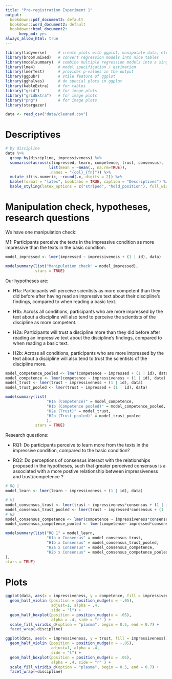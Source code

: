 ```yaml
---
title: "Pre-registration Experiment 1"
output:
  bookdown::pdf_document2: default
  bookdown::word_document2: default
  bookdown::html_document2:
      keep_md: yes
always_allow_html: true
---
```


```r
library(tidyverse)     # create plots with ggplot, manipulate data, etc.
library(broom.mixed)   # convert regression models into nice tables
library(modelsummary)  # combine multiple regression models into a single table
library(lme4)          # model specification / estimation 
library(lmerTest)      # provides p-values in the output
library(ggpubr)        # stile feature of ggplot
library(gghalves)      # do special plots in ggplot
library(kableExtra)    # for tables
library("grid")        # for image plots   
library("gridExtra")   # for image plots
library("png")         # for image plots
library(stargazer)
```

```r
data <- read_csv("data/cleaned.csv")
```

# Descriptives

```r
# by discipline
data %>% 
  group_by(discipline, impressiveness) %>% 
  summarise(across(c(impressed, learn, competence, trust, consensus), 
                   list(mean = ~mean(., na.rm=TRUE)), 
                   .names = "{col}_{fn}")) %>%
  mutate_if(is.numeric, ~round(.x, digits = 2)) %>% 
  kable(format = "latex", booktabs = TRUE, caption = "Descriptives") %>%
  kable_styling(latex_options = c("striped", "hold_position"), full_width = FALSE)
```

# Manipulation check, hypotheses, research questions

We have one manipulation check: 

M1: Participants perceive the texts in the impressive condition as more impressive than the texts in the basic condition.

```r
model_impressed <- lmer(impressed ~ impressiveness + (1 | id), data) 

modelsummary(list("Manipulation check" = model_impressed), 
             stars = TRUE)
```


Our hypotheses are:

- H1a: Participants will perceive scientists as more competent than they did before after having read an impressive text about their discipline's findings, compared to when reading a basic text. 

- H1b: Across all conditions, participants who are more impressed by the text about a discipline will also tend to perceive the scientists of the discipline as more competent.

- H2a: Participants will trust a discipline more than they did before after reading an impressive text about the discipline's findings, compared to when reading a basic text.

- H2b: Across all conditions, participants who are more impressed by the text about a discipline will also tend to trust the scientists of the discipline more.

```r
model_competence_pooled <- lmer(competence ~ impressed + (1 | id), data)
model_competence <- lmer(competence ~ impressiveness + (1 | id), data)
model_trust <- lmer(trust ~ impressiveness + (1 | id), data)
model_trust_pooled <- lmer(trust ~ impressed + (1 | id), data)

modelsummary(list(
                  "H1a (Competence)" = model_competence,
                  "H1b (Competence pooled)" = model_competence_pooled,
                  "H2a (Trust)" = model_trust,
                  "H2b (Trust pooled)" = model_trust_pooled
                  ), 
             stars = TRUE)
```

Research questions:

- RQ1: Do participants perceive to learn more from the texts in the impressive condition, compared to the basic condition?

- RQ2: Do perceptions of consensus interact with the relationships proposed in the hypotheses, such that greater perceived consensus is a associated with a more postive relationship between impressiveness and trust/competence ?

```r
# RQ 1
model_learn <- lmer(learn ~ impressiveness + (1 | id), data)

# H1
model_consensus_trust <- lmer(trust ~ impressiveness*consensus + (1 | id), data)
model_consensus_trust_pooled <- lmer(trust ~ impressed*consensus + (1 | id), data)
# H2
model_consensus_competence <- lmer(competence ~ impressiveness*consensus + (1 | id), data)
model_consensus_competence_pooled <- lmer(competence~ impressed*consensus + (1 | id), data)

modelsummary(list("RQ 1" = model_learn,
                  "H1a x Consensus" = model_consensus_trust,
                  "H1b x Consensus" = model_consensus_trust_pooled,
                  "H2a x Consensus" = model_consensus_competence,
                  "H2b x Consensus" = model_consensus_competence_pooled
), 
stars = TRUE)
```


# Plots

```r
ggplot(data, aes(x = impressiveness, y = competence, fill = impressiveness)) +
  geom_half_violin (position = position_nudge(x = -.05), 
                    adjust=1, alpha = .4,
                    side = "l") +
  geom_half_boxplot(position = position_nudge(x = .05), 
                    alpha = .4, side = "r" ) +
  scale_fill_viridis_d(option = "plasma", begin = 0.5, end = 0.7) +
  facet_wrap(~discipline)
```

```r
ggplot(data, aes(x = impressiveness, y = trust, fill = impressiveness)) +
  geom_half_violin (position = position_nudge(x = -.05), 
                    adjust=1, alpha = .4,
                    side = "l") +
  geom_half_boxplot(position = position_nudge(x = .05), 
                    alpha = .4, side = "r" ) +
  scale_fill_viridis_d(option = "plasma", begin = 0.5, end = 0.7) +
  facet_wrap(~discipline)
```
















